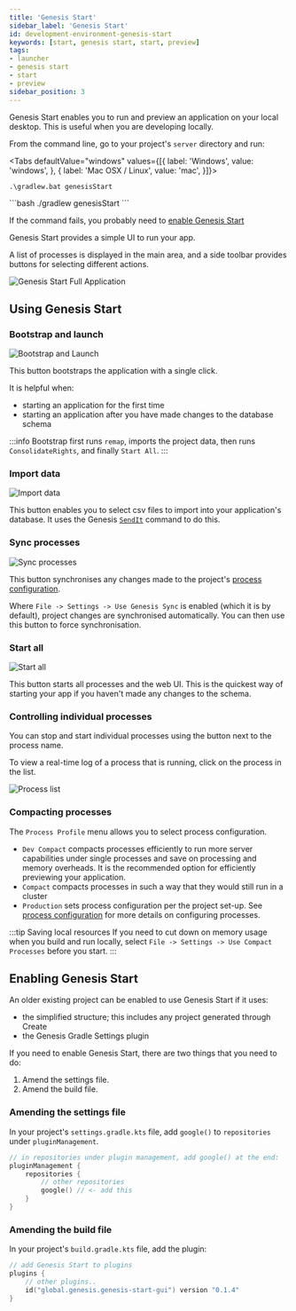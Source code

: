 ```yaml
---
title: 'Genesis Start'
sidebar_label: 'Genesis Start'
id: development-environment-genesis-start
keywords: [start, genesis start, start, preview]
tags:
- launcher
- genesis start
- start
- preview
sidebar_position: 3
---
```



Genesis Start enables you to run and preview an application on your local desktop. This is useful when you are developing locally.

From the command line, go to your project's `server` directory and run:


<Tabs defaultValue="windows" values={[{ label: 'Windows', value: 'windows', }, { label: 'Mac OSX / Linux', value: 'mac', }]}>
<TabItem value="windows">
```shell
.\gradlew.bat genesisStart
```
</TabItem>
<TabItem value="mac">
```bash
./gradlew genesisStart
```
</TabItem>
</Tabs>

If the command fails, you probably need to [enable Genesis Start](#enabling-genesis-start)

Genesis Start provides a simple UI to run your app.

A list of processes is displayed in the main area, and a side toolbar provides buttons for selecting different actions.

![Genesis Start Full Application](/img/genesis-start/genesis-start-full-app.png)

## Using Genesis Start

### Bootstrap and launch 
![Bootstrap and Launch](/img/genesis-start/genesis-start-bootstrap.png)

This button bootstraps the application with a single click.

It is helpful when:
- starting an application for the first time
- starting an application after you have made changes to the database schema

:::info
Bootstrap first runs `remap`, imports the project data, then runs `ConsolidateRights`, and finally `Start All`. 
:::

### Import data
![Import data](/img/genesis-start/genesis-start-import-data.png)

This button enables you to select csv files to import into your application's database. It uses the Genesis [`SendIt`](/build-deploy-operate/operate/commands#sendit) command to do this.

### Sync processes
![Sync processes](/img/genesis-start/genesis-start-sync-processes.png)

This button synchronises any changes made to the project's [process configuration](/develop/server-capabilities/runtime-configuration/processes/).

Where `File -> Settings -> Use Genesis Sync` is enabled (which it is by default), project changes are synchronised automatically. You can then use this button to force synchronisation.

### Start all
![Start all](/img/genesis-start/genesis-start-start-all.png)

This button starts all processes and the web UI. This is the quickest way of starting your app if you haven't made any changes to the schema.

### Controlling individual processes

You can stop and start individual processes using the button next to the process name. 

To view a real-time log of a process that is running, click on the process in the list.

![Process list](/img/genesis-start/genesis-start-process-list.png)

### Compacting processes

The `Process Profile` menu allows you to select process configuration.

- `Dev Compact` compacts processes efficiently to run more server capabilities under single processes and save on processing and memory overheads. It is the recommended option for efficiently previewing your application.
- `Compact` compacts processes in such a way that they would still run in a cluster
- `Production` sets process configuration per the project set-up. See [process configuration](/develop/server-capabilities/runtime-configuration/processes/) for more details on configuring processes.

:::tip Saving local resources
If you need to cut down on memory usage when you build and run locally, select `File -> Settings -> Use Compact Processes` before you start. 
:::

## Enabling Genesis Start

An older existing project can be enabled to use Genesis Start if it uses:
* the simplified structure; this includes any project generated through Create
* the Genesis Gradle Settings plugin

If you need to enable Genesis Start, there are two things that you need to do:

1. Amend the settings file.
2. Amend the build file.

### Amending the settings file

In your project's `settings.gradle.kts` file, add `google()` to `repositories` under `pluginManagement`.

```kotlin
// in repositories under plugin management, add google() at the end:
pluginManagement {
    repositories {
        // other repositories
        google() // <- add this
    }
}
```

### Amending the build file

In your project's `build.gradle.kts` file, add the plugin:

```kotlin
// add Genesis Start to plugins
plugins {
    // other plugins..
    id("global.genesis.genesis-start-gui") version "0.1.4"
}
```
